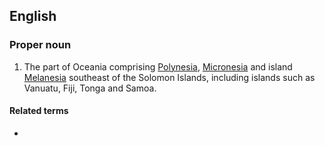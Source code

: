==English==

===Proper noun===
{{en-proper noun|head=[[remote|Remote]] [[Oceania]]}}

# {{lb|en|linguistics}} The part of Oceania comprising [[Polynesia]], [[Micronesia]] and island [[Melanesia]] southeast of the Solomon Islands, including islands such as Vanuatu, Fiji, Tonga and Samoa.

====Related terms====
* {{l|en|Near Oceania}}